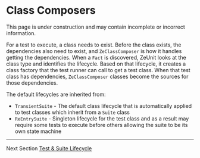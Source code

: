 
# Class Composers

<Warning title="Under Construction" >
    This page is under construction and may contain incomplete or incorrect information.
</Warning>

For a test to execute, a class needs to exist.  Before the class exists, the dependencies also need to exist, and `ZeClassComposer` is how it handles getting the dependencies.  When a `Fact` is discovered, ZeUnit looks at the class type and identifies the lifecycle. Based on that lifecycle, it creates a class factory that the test runner can call to get a test class.  When that test class has dependencies, `ZeClassComposer` classes become the sources for those dependencies.  


The default lifecycles are inherited from:

- `TransientSuite` - The default class lifecycle that is automatically applied to test classes which inherit from a `Suite` class
- `ReEntrySuite` -  Singleton lifecycle for the test class and as a result may require some tests to execute before others allowing the suite to be its own state machine


***
Next Section [Test & Suite Lifecycle](/docs/test-suite-lifecycle)